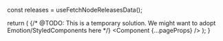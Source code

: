 

  const releases = useFetchNodeReleasesData();

  return (
    <SiteProvider>
      <LocaleProvider i18nData={pageProps.i18nData}>
        <NodeReleasesDataProvider releases={releases}>
          <MotionConfig reducedMotion="user">
            {/* @TODO: This is a temporary solution. We might want to adopt Emotion/StyledComponents here */}
            <style jsx global>
              {`
                body {
                  font: 400 20px/1.5 ${sourceSansPro.style.fontFamily}, 'Open Sans',
                    Roboto, 'San Francisco', Helvetica, Arial, sans-serif;
                }
              `}
            </style>
            <Component {...pageProps} />
          </MotionConfig>
        </NodeReleasesDataProvider>
      </LocaleProvider>
    </SiteProvider>
  );
}
